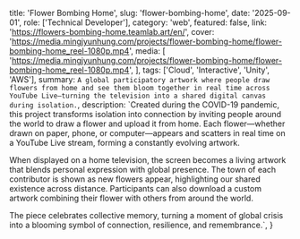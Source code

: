   title: 'Flower Bombing Home',
  slug: 'flower-bombing-home',
  date: '2025-09-01',
  role: ['Technical Developer'],
  category: 'web',
  featured: false,
  link: 'https://flowers-bombing-home.teamlab.art/en/',
  cover:
    'https://media.mingjyunhung.com/projects/flower-bombing-home/flower-bombing-home_reel-1080p.mp4',
  media: [
    'https://media.mingjyunhung.com/projects/flower-bombing-home/flower-bombing-home_reel-1080p.mp4',
  ],
  tags: ['Cloud', 'Interactive', 'Unity', 'AWS'],
  summary: `A global participatory artwork where people draw flowers from home and see them bloom together in real time across YouTube Live—turning the television into a shared digital canvas during isolation.`,
  description: `Created during the COVID-19 pandemic, this project transforms isolation into connection by inviting people around the world to draw a flower and upload it from home. Each flower—whether drawn on paper, phone, or computer—appears and scatters in real time on a YouTube Live stream, forming a constantly evolving artwork.
  
  When displayed on a home television, the screen becomes a living artwork that blends personal expression with global presence. The town of each contributor is shown as new flowers appear, highlighting our shared existence across distance. Participants can also download a custom artwork combining their flower with others from around the world.
  
  The piece celebrates collective memory, turning a moment of global crisis into a blooming symbol of connection, resilience, and remembrance.`,
}
